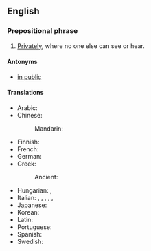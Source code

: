 ==English==

===Prepositional phrase===
{{en-PP}}

# [[privately|Privately]], where no one else can see or hear.

====Antonyms====
* [[in public]]

====Translations====
{{trans-top|privately}}
* Arabic: {{t|ar|بِخَصُوصِيَّة}}
* Chinese:
*: Mandarin: {{t+|cmn|私下|tr=sīxià}}
* Finnish: {{t+|fi|yksityisesti}}
* French: {{t+|fr|en privé}}
* German: {{t+|de|unter vier Augen}}
* Greek:
*: Ancient: {{t|grc|[[κατά|κατ']] [[ἴδιος|ἰδίαν]]}}
{{trans-mid}}
* Hungarian: {{t+|hu|bizalmasan}}, {{t+|hu|négyszemközt}}
* Italian: {{t|it|in privato}}, {{t+|it|privatamente}}, {{t|it|fra noi}}, {{t|it|in confidenza}}, {{t+|it|inter nos}}, {{t|it|a quattr'occhi}}
* Japanese: {{t|ja|非公式に|tr=hikōshiki ni|sc=Jpan}}
* Korean: {{t|ko|은밀히|sc=Kore}}
* Latin: {{t|la|prīvātim}}
* Portuguese: {{t-needed|pt}}
* Spanish: {{t|es|en privado}}
* Swedish: {{t+|sv|i enrum}}
{{trans-bottom}}